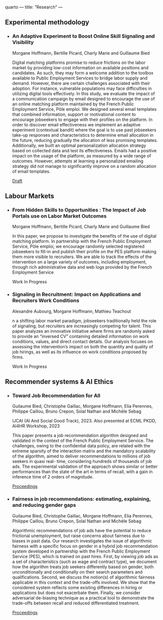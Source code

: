 quarto ---
title: "Research"
---


## Experimental methodology 

<ul class="paper-list">
    <li class="paper-item">
        <h3 class="paper-title">An Adaptive Experiment to Boost Online Skill Signaling and Visibility</h3>
        <p class="paper-authors">Morgane Hoffmann, Bertille Picard, Charly Marie and Guillaume Bied</p>
        <!-- <p class="publication-date">Published: June 1, 2023</p> -->
        <p class="paper-abstract"> Digital matching platforms promise to reduce frictions on the labor market by providing low-cost information on available positions and candidates. As such, they may form a welcome addition to the toolbox available to Public Employment Services to bridge labor supply and demand. However, there are certain challenges associated with their adoption. For instance, vulnerable populations may face difficulties in utilizing digital tools effectively. In this study, we evaluate the impact of a communication campaign by email designed to encourage the use of an online matching platform maintained by the French Public Employment Service, Pôle emploi. We designed several email templates that combined information, support or motivational content to encourage jobseekers to engage with their profiles on the platform. In order to discover email effectiveness we implement an adaptive experiment (contextual bandit) where the goal is to use past jobseekers take-up responses and characteristics to determine email allocation in the future, reducing gradually the allocation of less promising templates. Additionally, we built an optimal personalization allocation strategy based on collected data and test its effectiveness. Emails had a positive impact on the usage of the platform, as measured by a wide range of outcomes. However, attempts at learning a personalized emailing strategy did not manage to significantly improve on a random allocation of email templates. </p>
        <!-- <p class="paper-keywords">Keywords: Keyword 1, Keyword 2</p> -->
        <a href="paper1.pdf" class="download-link">Draft</a>
    </li>
</ul>

## Labour Markets 
<ul class="paper-list">
    <li class="paper-item">
        <h3 class="paper-title">From Hidden Skills to Opportunities : The Impact of Job Portals use on Labor Market Outcomes</h3>
        <p class="paper-authors">Morgane Hoffmann, Bertille Picard, Charly Marie and Guillaume Bied</p>
        <!-- <p class="publication-date">Published: June 1, 2023</p> -->
        <p class="paper-abstract">In this paper, we propose to investigate the benefits of the use of digital matching platform. In partnership with the French Public Employment Service, Pôle emploi, we encourage randomly selected registered jobseekers to fill-in and publish their profile on the PES platform making them more visible to recruiters. We are able to track the effects of the intervention on a large variety of outcomes, including employment, through rich administrative data and web logs provided by the French Employment Service </p>
        <!-- <p class="paper-keywords">Keywords: Keyword 1, Keyword 2</p> -->
        <a class="download-link">Work In Progress</a>
    </li>
    <li class="paper-item">
        <h3 class="paper-title">Signaling in Recruitment: Impact on Applications and Recruiters Work Conditions</h3>
        <p class="paper-authors">Alexandre Aubourg, Morgane Hoffmann, Mathieu Teachout</p>
        <!-- <p class="publication-date">Published: June 1, 2023</p> -->
        <p class="paper-abstract">n a shifting labor market paradigm, jobseekers traditionally held the role of signaling, but recruiters are increasingly competing for talent. This paper analyzes an innovative initiative where firms are randomly asked to provide an "inversed CV" containing detailed information on work conditions, values, and direct contact details. Our analysis focuses on assessing the intervention’s impact on both the quantity and quality of job hirings, as well as its influence on work conditions proposed by firms.</p>
        <!-- <p class="paper-keywords">Keywords: Keyword 1, Keyword 2</p> -->
        <a class="download-link">Work In Progress</a>
    </li>
</ul>

## Recommender systems & AI Ethics


<ul class="paper-list">
    <li class="paper-item">
        <h3 class="paper-title">Toward Job Recommendation for All</h3>
        <p class="paper-authors">Guilaume Bied, Christophe Gaillac, Morgane Hoffmann, Elia Perennes, Philippe Caillou, Bruno Crepon, Solal Nathan and Michèle Sebag</p>
        <p class="publication-date">IJCAI (AI And Social Good Track), 2023. Also presented at ECML PKDD, AI4HR Workshop, 2023</p> 
        <p class="paper-abstract">This paper presents a job recommendation algorithm designed and validated in the context of the French Public Employment Service. The challenges, owing to the confidential data policy, are related with the extreme sparsity of the interaction matrix and the mandatory scalability of the algorithm, aimed to deliver recommendations to millions of job seekers in quasi real- time, considering hundreds of thousands of job ads. The experimental validation of the approach shows similar or better performances than the state of the art in terms of recall, with a gain in inference time of 2 orders of magnitude. </p>
        <!-- <p class="paper-keywords">Keywords: Keyword 1, Keyword 2</p> -->
        <a href="https://www.ijcai.org/proceedings/2023/655" class="download-link">Proceedings</a>
    </li>
</ul>


<ul class="paper-list">
    <li class="paper-item">
        <h3 class="paper-title">Fairness in job recommendations: estimating, explaining, and reducing gender gaps</h3>
        <p class="paper-authors">Guilaume Bied, Christophe Gaillac, Morgane Hoffmann, Elia Perennes, Philippe Caillou, Bruno Crepon, Solal Nathan and Michèle Sebag</p>
        <!-- <p class="publication-date">Published: June 1, 2023</p> -->
        <p class="paper-abstract">Algorithmic recommendations of job ads have the potential to reduce frictional unemployment, but raise
concerns about fairness due to biases in past data. Our research investigates the issue of algorithmic
fairness with a specific focus on gender in a hybrid job recommendation system developed in partnership
with the French Public Employment Service (PES), which is trained on past hires. First, by viewing job
ads as a set of characteristics (such as wage and contract type), we document how the algorithm treats job
seekers differently based on gender, both unconditionally and conditionally on their search parameters
and qualifications. Second, we discuss the notion(s) of algorithmic fairness applicable in this context and
the trade-offs involved. We show that the considered system reflects some existing differences in hiring
or applications but does not exacerbate them. Finally, we consider adversarial de-biasing technique as a
practical tool to demonstrate the trade-offs between recall and reduced differentiated treatment. </p>
        <!-- <p class="paper-keywords">Keywords: Keyword 1, Keyword 2</p> -->
        <a href="https://ceur-ws.org/Vol-3523/" class="download-link">Proceedings</a>
    </li>
</ul>

